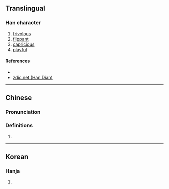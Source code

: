 {{character info/new}}
==Translingual==

===Han character===
{{Han char|rn=9|rad=人|as=07|sn=9|four=|canj=OSJU|ids=⿰亻耴}}

# [[frivolous]]
# [[flippant]]
# [[capricious]]
# [[playful]]

====References====
* {{Han ref|kx=0103.240|hdz=10156.150|uh=3459|ud=13401}}
* [http://www.zdic.net/zd/zi2/ZdicE3Zdic91Zdic99.htm zdic.net (Han Dian)]

----

==Chinese==
{{zh-forms}}

===Pronunciation===
{{zh-pron
|m=dié,yǒng
|c=dip6
|mc=y
|oc=
|ma=
|cat=a
}}

===Definitions===
{{zh-hanzi}}

# {{rfdef|lang=zh}}

----

==Korean==

===Hanja===
{{ko-hanja|hangeul=접|rv=jeop|mr=chŏp|y=cep}}

# {{defn|lang=ko|sort=人07}}